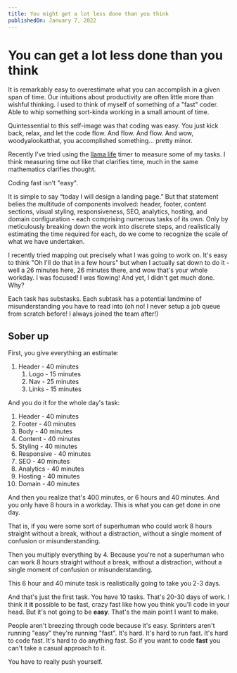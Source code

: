 ```yaml
---
title: You might get a lot less done than you think
publishedOn: January 7, 2022
---
```


# You can get a lot less done than you think

It is remarkably easy to overestimate what you can accomplish in a given span of time.
Our intuitions about productivity are often little more than wishful thinking.
I used to think of myself of something of a "fast" coder. Able to whip something
sort-kinda working in a small amount of time.

Quintessential to this self-image was that coding was easy. You just kick back,
relax, and let the code flow. And flow. And flow. And wow, woodyalookatthat, you
accomplished something... pretty minor.

Recently I've tried using the [llama life](https://llamalife.co/) timer to
measure some of my tasks. I think measuring time out like that clarifies
time, much in the same mathematics clarifies thought.

Coding fast isn't "easy".

It is simple to say “today I will design a landing page.”
But that statement belies the multitude of components involved: header,
footer, content sections, visual styling, responsiveness, SEO, analytics,
hosting, and domain configuration - each comprising numerous tasks of its own. 
Only by meticulously breaking down the work into discrete steps, and realistically
estimating the time required for each, do we come to recognize the scale of what we
have undertaken.  


I recently tried mapping out precisely what I was going to work on.
It's easy to think "Oh I'll do that in a few hours" but when I actually sat down
to do it - well a 26 minutes here, 26 minutes there, and wow that's your whole workday.
I was focused! I was flowing! And yet, I didn't get much done. Why?

Each task has substasks. Each subtask has a potential landmine of misunderstanding you have to read into
(oh no! I never setup a job queue from scratch before! I always joined the team after!)

## Sober up

First, you give everything an estimate:
1. Header - 40 minutes
    1. Logo - 15 minutes
    2. Nav - 25 minutes
    3. Links - 15 minutes

And you do it for the whole day's task:

1. Header - 40 minutes
2. Footer - 40 minutes
3. Body - 40 minutes
4. Content - 40 minutes
5. Styling - 40 minutes
6. Responsive - 40 minutes
7. SEO - 40 minutes
8. Analytics - 40 minutes
9. Hosting - 40 minutes
10. Domain - 40 minutes


And then you realize that's 400 minutes, or 6 hours and 40 minutes. 
And you only have 8 hours in a workday. This is what you can get done in one day.

That is, if you were some sort of superhuman who could work 8 hours straight without
a break, without a distraction, without a single moment of confusion or misunderstanding.

Then you multiply everything by 4. Because you're not a superhuman who can work
8 hours straight without a break, without a distraction, without a single moment
of confusion or misunderstanding.

This 6 hour and 40 minute task is realistically going to take you 2-3 days.

And that's just the first task. You have 10 tasks. That's 20-30 days of work.
I think it __it__ possible to be fast, crazy fast like how you think you'll code
in your head. But it's not going to be __easy__. That's the main point I want
to make.

People aren't breezing through code because it's easy. Sprinters aren't running "easy" they're
running "fast". It's hard. It's hard to run fast. It's hard to code fast. It's
hard to do anything fast. So if you want to code __fast__ you can't take a casual
approach to it.

You have to really push yourself.